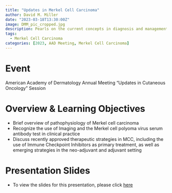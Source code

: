 ```yaml
---
title: "Updates in Merkel Cell Carcinoma"
author: David M. Miller
date: "2023-03-18T13:30:00Z"
image: DMM_pic_cropped.jpg
description: Pearls on the current concepts in diagnosis and management of MCC
tags: 
  - Merkel Cell Carcinoma
categories: [2023, AAD Meeting, Merkel Cell Carcinoma]
---
```


# Event
American Academy of Dermatology Annual Meeting "Updates in Cutaneous Oncology" Session

# Overview & Learning Objectives
- Brief overview of pathophysiology of Merkel cell carcinoma  
- Recognize the use of Imaging and the Merkel cell polyoma virus serum antibody test in clinical practice  
- Discuss recently approved therapeutic strategies in MCC, including the use of Immune Checkpoint Inhibitors as primary treatment, as well as emerging strategies in the neo-adjuvant and adjuvant setting  

# Presentation Slides
- To view the slides for this presentation, please click [here](https://cutaneousoncology.io/slides/aad_annual_meeting_2023/updates_in_mcc/#/section)
